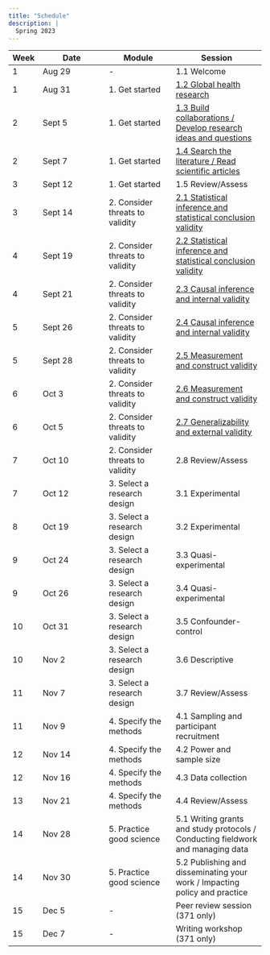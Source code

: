 ```yaml
---
title: "Schedule"
description: |
  Spring 2023
---
```


| Week | Date | Module | Session |
|- | --- | --- | ---- |
| 1 | Aug 29 | - | 1.1 Welcome |
| 1 | Aug 31 | 1. Get started | [1.2 Global health research](mod1.html#global-health-research) |
| 2 | Sept 5 | 1. Get started | [1.3 Build collaborations / Develop research ideas and questions](mod1.html#build-collaborations-develop-questions) |
| 2 | Sept 7 | 1. Get started | [1.4 Search the literature / Read scientific articles](mod1.html#search-the-literature-read-scientific-articles) |
| 3 | Sept 12 | 1. Get started | 1.5 Review/Assess |
| 3 | Sept 14 | 2. Consider threats to validity | [2.1 Statistical inference and statistical conclusion validity](mod2.html#and-2.2-statistical-inference-and-statistical-conclusion-validity) |
| 4 | Sept 19 | 2. Consider threats to validity | [2.2 Statistical inference and statistical conclusion validity](mod2.html#and-2.2-statistical-inference-and-statistical-conclusion-validity) |
| 4 | Sept 21 | 2. Consider threats to validity | [2.3 Causal inference and internal validity](mod2.html#and-2.4-causal-inference-and-internal-validity) |
| 5 | Sept 26 | 2. Consider threats to validity | [2.4 Causal inference and internal validity](mod2.html#and-2.4-causal-inference-and-internal-validity) |
| 5 | Sept 28 | 2. Consider threats to validity | [2.5 Measurement and construct validity](mod2.html#and-2.6-measurement-and-construct-validation) |
| 6 | Oct 3 | 2. Consider threats to validity | [2.6 Measurement and construct validity](mod2.html#and-2.6-measurement-and-construct-validation) |
| 6 | Oct 5 | 2. Consider threats to validity | [2.7 Generalizability and external validity](mod2.html#generalizability-and-external-validity) |
| 7 | Oct 10 | 2. Consider threats to validity | 2.8 Review/Assess |
| 7 | Oct 12 | 3. Select a research design | 3.1 Experimental |
| 8 | Oct 19 | 3. Select a research design | 3.2 Experimental |
| 9 | Oct 24 | 3. Select a research design | 3.3 Quasi-experimental |
| 9 | Oct 26 | 3. Select a research design | 3.4 Quasi-experimental |
| 10 | Oct 31 | 3. Select a research design | 3.5 Confounder-control |
| 10 | Nov 2 | 3. Select a research design | 3.6 Descriptive |
| 11 | Nov 7 | 3. Select a research design | 3.7 Review/Assess |
| 11 | Nov 9 | 4. Specify the methods | 4.1 Sampling and participant recruitment |
| 12 | Nov 14 | 4. Specify the methods | 4.2 Power and sample size |
| 12 | Nov 16 | 4. Specify the methods | 4.3 Data collection |
| 13 | Nov 21 | 4. Specify the methods | 4.4 Review/Assess |
| 14 | Nov 28 | 5. Practice good science | 5.1 Writing grants and study protocols / Conducting fieldwork and managing data |
| 14 | Nov 30 | 5. Practice good science | 5.2 Publishing and disseminating your work / Impacting policy and practice |
| 15 | Dec 5 | - | Peer review session (371 only) |
| 15 | Dec 7 | - | Writing workshop (371 only) |
  
